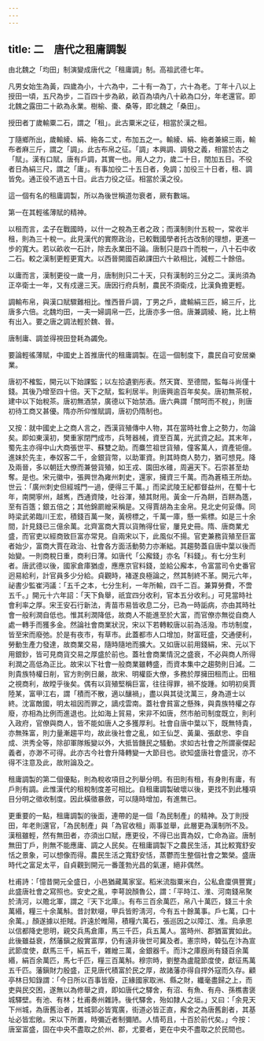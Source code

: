```yaml
---
---
---
```

title: 二　唐代之租庸調製
---




由北魏之「均田」制演變成唐代之「租庸調」制。高祖武德七年。

凡男女始生為黃，四歲為小，十六為中，二十有一為丁，六十為老。丁年十八以上授田一頃，五尺為步，二百四十步為畝，畝百為頃內八十畝為口分，年老還官。即北魏之露田二十畝為永業。樹榆、棗、桑等，即北魏之「桑田」。

授田者丁歲輸粟二石，謂之「租」。此古粟米之征，相當於漢之租。

丁隨鄉所出，歲輸綾、絹、絁各二丈，布加五之一。輸綾、絹、絁者兼綿三兩，輸布者麻三斤，謂之「調」。此古布帛之征。「調」本興調、調發之義，相當於古之「賦」。漢有口賦，唐有戶調，其實一也。用人之力，歲二十日，閏加五日。不役者日為絹三尺，謂之「庸」。有事加役二十五日者，免調；加役三十日者，租、調皆免。通正役不過五十日。此古力役之征。相當於漢之役。

這一個有名的租庸調製，所以為後世稱道勿衰者，厥有數端。

第一在其輕徭薄賦的精神。

以租而言，孟子在戰國時，以什一之稅為王者之政；而漢制則什五稅一，常收半租，則為三十稅一。此見漢代的實際政治，已較戰國學者托古改制的理想，更進一步的寬大。若以畝收一石計，除去永業田不論。唐制只是四十而稅一，八十石中收二石。較之漢制更輕更寬大。以西晉開國百畝課田六十畝相比，減輕二十餘倍。

以庸而言，漢制更役一歲一月，唐制則只二十天，只有漢制的三分之二。漢尚須為正卒衛士一年，又有戍邊三天。唐因行府兵制，農民不須衛戍，比漢負擔更輕。

調輸布帛，與漢口賦驟難相比。惟西晉戶調，丁男之戶，歲輸絹三匹，綿三斤，比唐多六倍。北魏均田，一夫一婦調帛一匹，比唐亦多一倍。唐兼調綾、絁，比上稍有出入。要之唐之調法輕於魏、晉。

唐制庸、調並得視田登耗為蠲免。

要論輕徭薄賦，中國史上首推唐代的租庸調製。在這一個制度下，農民自可安居樂業。

唐初不榷監，開元以下始課監；以左拾遺劉彤表。然天寶、至德間，監每斗尚僅十錢。其後乃增至四十倍。天下之賦，監利居半。則唐興逾百年矣矣。唐初無茶稅，建中以下始稅茶。唐初無酒禁，廣德以下始禁酒。唐六典謂「關呵而不稅」，則唐初待工商又甚優。隋亦所仰惟賦調，唐初仍隋制也。

又按：就中國史上之商人言之，西漢貨殖傳中人物，其在當時社會上之勢力，勿論矣。即如東漢初，樊重家閉門成市，兵弩器械，資至百萬，光武資之起。其末年，蜀先主亦得中山大商張世平、蘇雙之助。而麋竺祖世貨殖，僮客萬人，資產钜億。進妹於先主，奉奴客二千，金銀貨幣，以助軍資。則其時商人勢力，猶可想見。降及兩晉，多以朝廷大僚而兼營貨殖，如王戎、園田水碓，周遍天下。石崇甚至劫奪。是也。宋元徽中，張興世為雍州刺史，還家，擁資三千萬。而為蒼梧王所劫。世云：「廣州刺史但經城門一過，便得三千萬。」而梁武陵王紀都督益州，在蜀十七年，南開寧州，越嶲，西通資陵，吐谷渾，殖其財用。黃金一斤為餅，百餅為簉，至有百簉；銀五倍之；其他錦罽繒采稱是。又得賈胡為主金帛。見北史何妥傳。同時梁武弟臨川王宏，積錢百萬一聚，黃榜標之，千萬一庫，懸一紫標。如是三十余間，計見錢已三億余萬。北齊富商大賈以貨賄得仕宦，屢見史冊。隋、唐商業尤盛，而官吏以經商致巨富亦常見。自兩宋以下，此風似不揚。官吏兼務貨殖至巨富者始少，富商大賈在政治、社會各方面活動勢力亦漸絀。其趨勢蓋自唐中葉以後而始變。一則商稅日重，商利日薄。如唐代「公廨錢」亦名「料錢」。有七分生利者。唐武德以後，國家倉庫猶虛，應應京官料錢，並給公廨本，令富當司令史番官迥易給利，計官員多少分給。貞觀時，褚遂良極論之，然其制終不革。開元六年，祕書少監崔沔議：「五千之本，七分生利，一年所輸，四千二百。兼算勞費，不啻五千。」開元十六年詔：「天下負舉，祇宜四分收利，官本五分收利。」可見當時社會利率之厚。宋王安石行新法，靑苗市易皆收息二分，已為一時詬病，亦由其時社會一般利潤自低也。惟其利潤降低，故商人不能進至於大富，而官僚亦無從自商人處一轉手而獲多金。然論社會商業狀況，宋以下若轉較唐以前為活潑。市坊制度，皆至宋而廢弛。於是有夜市，有草市。此蓋都市人口增加，財富旺盛，交通便利，勞動生產力發達，故商業交易，隨時隨地而擴大。又如唐以前用錢絹，宋、元以下用銀鈔，皆可見商貨交易之厚盛於前也。蓋社會商業情況之盛衰，不必與商人所得利潤之高低為正比。故宋以下社會一般商業雖轉盛，而資本集中之趨勢則日減。二則貴族特權日削，官方則例日嚴，故宋、明權臣大僚，多務於厚擁田租而止。田租之視商利，故瞠乎後矣。偶有以貨殖堅稱巨富，往往得罪，禍不旋踵。如明初吳賈陸某，富甲江右，謂「積而不散，適以釀禍」，盡以與其徒沈萬三，身為道士以終。沈富敵國，明太祖因而罪之，謫戍雲南。蓋社會貧富之懸殊，與貴族特權之存廢，亦相為比例而進退也。比如海上貿易，宋非不如唐，然市舶司制度既立，則利入政府，官僚與商人，皆不能如唐人之多獲厚利。社會自唐中葉以下，既無特貴，亦無殊富，則力量漸趨平均，故此後社會之亂，如王仙芝、黃巢、張獻忠、李自成、洪秀全等，除卻軍隊叛變以外，大抵皆饑民之騷動。求如古社會之所謂豪傑起義者，亦渺不可得。此亦古今社會升降轉變一大節目也。欲知盛唐社會盛況，亦不得不注意及此，故附論及之。

租庸調製的第二個優點，則為稅收項目之列舉分明。有田則有租，有身則有庸，有戶則有調。此惟漢代的租稅制度差可相比。自租庸調製破壞以後，更找不到此種項目分明之徵收制度。因此橫徵暴斂，可以隨時增加，有進無已。

更重要的一點，租庸調製的後面，連帶的是一個「為民制產」的精神。及丁則授田，年老則還官，「為民制產」與「為官收租」兩事並舉，此層更為漢制所不及。漢租雖輕，然有無田者，亦須出口賦，應更役，不得已出賣為奴，亡命為盜。唐制無田丁戶，則無不能應庸、調之人民矣。在租庸調製下之農民生活，其比較寬舒安恬之景象，可以想像而得。農民生活之寬舒安恬，蒸鬱而生整個社會之繁榮。盛唐時代之富足太平，自貞觀到開元一番蓬勃光昌的氣運，絕非偶然。

杜甫詩：「憶昔開元全盛日，小邑猶藏萬家室。稻米流脂粟米白，公私倉廩俱豐實」此盛唐社會之寫照也。安史之亂，李萼說顏魯公，謂：「平時江、淮、河南錢帛聚於淸河，以贍北軍，謂之『天下北庫』。有布三百余萬匹，帛八十萬匹，錢三十余萬緡，糧三十余萬斛。昔討默啜，甲兵皆貯淸河，今有五十餘萬事。戶七萬，口十余萬。」顏遂據以拒賊。許遠於睢陽，積糧六萬石，張巡因之以障江、淮。烏承恩以信都降史思明，親交兵馬倉庫，馬三千匹，兵五萬人。當時州、郡猶富實如此。此後雖益衰，然藩鎭之殷實富厚，仍有遠非後世可冀及者。憲宗時，韓弘在汴為宣武節度使，獻馬三千，絹五千，雜繒三萬，金銀器千。而汴之庫廐尚有錢百余萬緡，絹百余萬匹，馬七千匹，糧三百萬斛。穆宗時，劉整為盧龍節度使，獻征馬萬五千匹。藩鎭財力殷盛，正見唐代積富於民之厚，故諸藩亦得自捍外寇而久存。顧亭林日知錄謂：「今日所以百事皆廢，正緣國家取洲、縣之財，纖毫盡歸之上，而吏與民交困，遂無以為修舉之資，即如唐代之驛舍，有沼、有魚、有舟、孫樵書褒城驛壁。有池、有林；杜甫奏州雜詩。後代驛舍，殆如隸人之垣。」又曰：「余見天下州城，為唐舊治者，其城郭必皆寬廣，街道必皆正直，廨舍之為唐舊創者，其基址必皆宏敞。宋以下所置，時彌近者制彌陋。人情苟且，十百於前代矣。」今按：唐室富盛，固在中央不盡取之於州、郡，尤要者，更在中央不盡取之於民間也。